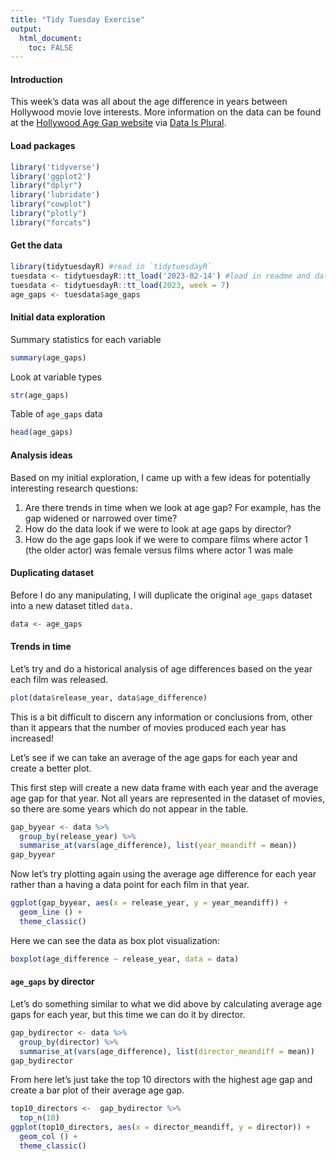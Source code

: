 ```yaml
---
title: "Tidy Tuesday Exercise"
output: 
  html_document:
    toc: FALSE
---
```


#### Introduction

This week's data was all about the age difference in years between Hollywood movie love interests. More information on the data can be found at the [Hollywood Age Gap website](https://hollywoodagegap.com/) via [Data Is Plural](https://www.data-is-plural.com/archive/2018-02-07-edition/).

#### Load packages

```r
library('tidyverse')
library('ggplot2')
library("dplyr")
library('lubridate')
library("cowplot")
library("plotly")
library("forcats")
```

#### Get the data

```r
library(tidytuesdayR) #read in `tidytuesdayR`
tuesdata <- tidytuesdayR::tt_load('2023-02-14') #load in readme and datasets for this week
tuesdata <- tidytuesdayR::tt_load(2023, week = 7) 
age_gaps <- tuesdata$age_gaps
```

#### Initial data exploration

Summary statistics for each variable

```r
summary(age_gaps)
```

Look at variable types

```r
str(age_gaps)
```

Table of `age_gaps` data

```r
head(age_gaps)
```

#### Analysis ideas

Based on my initial exploration, I came up with a few ideas for potentially interesting research questions:

1.  Are there trends in time when we look at age gap? For example, has the gap widened or narrowed over time?
2.  How do the data look if we were to look at age gaps by director?
3.  How do the age gaps look if we were to compare films where actor 1 (the older actor) was female versus films where actor 1 was male

#### Duplicating dataset

Before I do any manipulating, I will duplicate the original `age_gaps` dataset into a new dataset titled `data.`

```r
data <- age_gaps
```

#### Trends in time

Let's try and do a historical analysis of age differences based on the year each film was released.

```r
plot(data$release_year, data$age_difference)
```

This is a bit difficult to discern any information or conclusions from, other than it appears that the number of movies produced each year has increased!

Let's see if we can take an average of the age gaps for each year and create a better plot.

This first step will create a new data frame with each year and the average age gap for that year. Not all years are represented in the dataset of movies, so there are some years which do not appear in the table.

```r
gap_byyear <- data %>%
  group_by(release_year) %>%
  summarise_at(vars(age_difference), list(year_meandiff = mean))
gap_byyear
```

Now let's try plotting again using the average age difference for each year rather than a having a data point for each film in that year.

```r
ggplot(gap_byyear, aes(x = release_year, y = year_meandiff)) +
  geom_line () + 
  theme_classic()
```

Here we can see the data as box plot visualization:

```r
boxplot(age_difference ~ release_year, data = data)
```

#### `age_gaps` by director

Let's do something similar to what we did above by calculating average age gaps for each year, but this time we can do it by director.

```r
gap_bydirector <- data %>%
  group_by(director) %>%
  summarise_at(vars(age_difference), list(director_meandiff = mean))
gap_bydirector
```

From here let's just take the top 10 directors with the highest age gap and create a bar plot of their average age gap.

```r
top10_directors <-  gap_bydirector %>% 
  top_n(10)
ggplot(top10_directors, aes(x = director_meandiff, y = director)) +
  geom_col () + 
  theme_classic()
```
